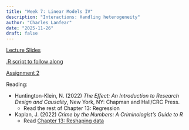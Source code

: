```yaml
---
title: "Week 7: Linear Models IV"
description: "Interactions: Handling heterogeneity"
author: "Charles Lanfear"
date: "2025-11-26"
draft: false
---
```


[Lecture Slides](https://clanfear.github.io/ioc_iqa/_lectures/7_linear-models-iv/slides_linear-models-iv.html)

[.R script to follow along](https://clanfear.github.io/ioc_iqa/_lectures/7_linear-models-iv/slides_linear-models-iv.R)

[Assignment 2](https://clanfear.github.io/ioc_iqa/_assignments/assignment-2.docx)

Reading:

* Huntington-Klein, N. (2022) *The Effect: An Introduction to Research Design and Causality*, New York, NY: Chapman and Hall/CRC Press. 
   * Read the rest of Chapter 13: Regression

* Kaplan, J. (2022) *Crime by the Numbers: A Criminologist's Guide to R*
   * Read [Chapter 13: Reshaping data](https://crimebythenumbers.com/reshaping.html)